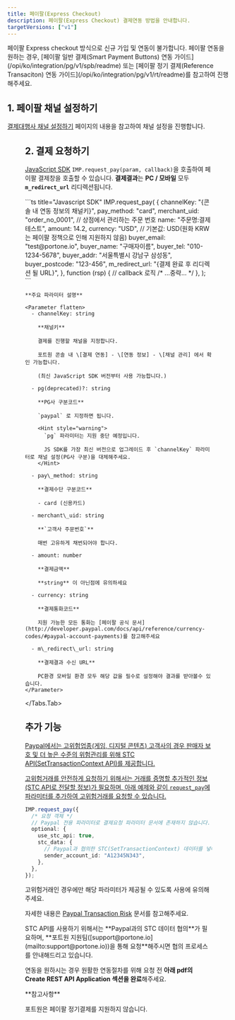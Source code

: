 ```yaml
---
title: 페이팔(Express Checkout)
description: 페이팔(Express Checkout) 결제연동 방법을 안내합니다.
targetVersions: ["v1"]
---
```



<Hint style="danger">
  페이팔 Express checkout 방식으로 신규 가입 및 연동이 불가합니다.
  페이팔 연동을 원하는 경우, [페이팔 일반 결제(Smart Payment Buttons) 연동 가이드](/opi/ko/integration/pg/v1/spb/readme)
  또는 [페이팔 정기 결제(Reference Transaciton) 연동 가이드](/opi/ko/integration/pg/v1/rt/readme)를 참고하여 진행해주세요.
</Hint>

## 1. 페이팔 채널 설정하기

[결제대행사 채널 설정하기](/opi/ko/integration/ready/readme#3-결제대행사-채널-설정하기) 페이지의 내용을 참고하여 채널 설정을 진행합니다.

<Figure src="/gitbook-assets/ko/screenshot 2022-06-03 1.01.05.png" />

## 2. 결제 요청하기

[JavaScript SDK](/sdk/ko/v1-sdk/javascript-sdk-old/readme) `IMP.request_pay(param, callback)`을 호출하여
페이팔 결제창을 호출할 수 있습니다. **결제결과**는 **PC / 모바일** 모두
**`m_redirect_url`** 리디렉션됩니다.

<Tabs>
  <Tabs.Tab title="인증결제창 요청">
    ```ts title="Javascript SDK"
    IMP.request_pay(
      {
        channelKey: "{콘솔 내 연동 정보의 채널키}",
        pay_method: "card",
        merchant_uid: "order_no_0001", // 상점에서 관리하는 주문 번호
        name: "주문명:결제테스트",
        amount: 14.2,
        currency: "USD", // 기본값: USD(원화 KRW는 페이팔 정책으로 인해 지원하지 않음)
        buyer_email: "test@portone.io",
        buyer_name: "구매자이름",
        buyer_tel: "010-1234-5678",
        buyer_addr: "서울특별시 강남구 삼성동",
        buyer_postcode: "123-456",
        m_redirect_url: "{결제 완료 후 리디렉션 될 URL}",
      },
      function (rsp) {
        // callback 로직
        /* ...중략... */
      },
    );
    ```

    **주요 파라미터 설명**

    <Parameter flatten>
      - channelKey: string

        **채널키**

        결제를 진행할 채널을 지정합니다.

        포트원 콘솔 내 \[결제 연동] - \[연동 정보] - \[채널 관리] 에서 확인 가능합니다.

        (최신 JavaScript SDK 버전부터 사용 가능합니다.)

      - pg(deprecated)?: string

        **PG사 구분코드**

        `paypal` 로 지정하면 됩니다.

        <Hint style="warning">
          `pg` 파라미터는 지원 중단 예정입니다.

          JS SDK를 가장 최신 버전으로 업그레이드 후 `channelKey` 파라미터로 채널 설정(PG사 구분)을 대체해주세요.
        </Hint>

      - pay\_method: string

        **결제수단 구분코드**

        - card (신용카드)

      - merchant\_uid: string

        **`고객사 주문번호`**

        매번 고유하게 채번되어야 합니다.

      - amount: number

        **결제금액**

        **string** 이 아닌점에 유의하세요

      - currency: string

        **결제통화코드**

        지원 가능한 모든 통화는 [페이팔 공식 문서](http://developer.paypal.com/docs/api/reference/currency-codes/#paypal-account-payments)를 참고해주세요

      - m\_redirect\_url: string

        **결제결과 수신 URL**

        PC환경 모바일 환경 모두 해당 값을 필수로 설정해야 결과를 받아볼수 있습니다.
    </Parameter>
  </Tabs.Tab>
</Tabs>

## 추가 기능 <a href="#additional-features" id="additional-features" />

Paypal에서는 고위험업종(게임, 디지털 콘텐츠) 고객사의 경우 판매자 보호 및 더 높은 수준의 위험관리를
위해 STC API(SetTransactionContext API)를 제공합니다.

고위험거래를 안전하게 요청하기 위해서는 거래를 증명할 추가적인 정보(STC API로 전달할 정보)가
필요하며, 아래 예제와 같이 `request_pay`에 파라미터를 추가하여 고위험거래를 요청할 수 있습니다.

```ts
IMP.request_pay({
  /* 요청 객체 */
  // Paypal 전용 파라미터로 결제요청 파라미터 문서에 존재하지 않습니다.
  optional: {
    use_stc_api: true,
    stc_data: {
      // Paypal과 협의한 STC(SetTransactionContext) 데이터를 넣어주세요.
      sender_account_id: "A12345N343",
    },
  },
});
```

고위험거래인 경우에만 해당 파라미터가 제공될 수 있도록 사용에 유의해주세요.

자세한 내용은 [Paypal Transaction Risk](http://developer.paypal.com/limited-release/raas/) 문서를 참고해주세요.

<Hint style="info">
  STC API를 사용하기 위해서는 **Paypal과의 STC 데이터 협의**가 필요하며,
  **포트원 지원팀([support@portone.io](mailto:support@portone.io))을 통해 요청**해주시면 협의 프로세스를 안내해드리고 있습니다.

  연동을 원하시는 경우 원활한 연동절차를 위해 요청 전 **아래 pdf의 Create REST API Application 섹션을 완료**해주세요.
</Hint>

<File src="/gitbook-assets/ko/STC Integration For DG.Gaming with Order v2 API.pdf" />

<Hint style="warning">
  **참고사항**

  포트원은 페이팔 정기결제를 지원하지 않습니다.
</Hint>
